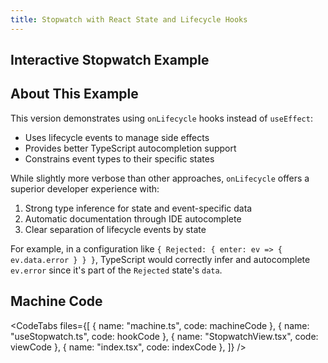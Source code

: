 ```yaml
---
title: Stopwatch with React State and Lifecycle Hooks
---
```



## Interactive Stopwatch Example

<div className="not-content">
  <Stopwatch client:only="react" />
</div>

## About This Example

This version demonstrates using `onLifecycle` hooks instead of `useEffect`:

- Uses lifecycle events to manage side effects
- Provides better TypeScript autocompletion support
- Constrains event types to their specific states

While slightly more verbose than other approaches, `onLifecycle` offers a superior developer experience with:

1. Strong type inference for state and event-specific data
2. Automatic documentation through IDE autocomplete
3. Clear separation of lifecycle events by state

For example, in a configuration like `{ Rejected: { enter: ev => { ev.data.error } } }`, TypeScript would correctly infer and autocomplete `ev.error` since it's part of the `Rejected` state's `data`.

## Machine Code

<CodeTabs
  files={[
    { name: "machine.ts", code: machineCode },
    { name: "useStopwatch.ts", code: hookCode },
    { name: "StopwatchView.tsx", code: viewCode },
    { name: "index.tsx", code: indexCode },
  ]}
/>
